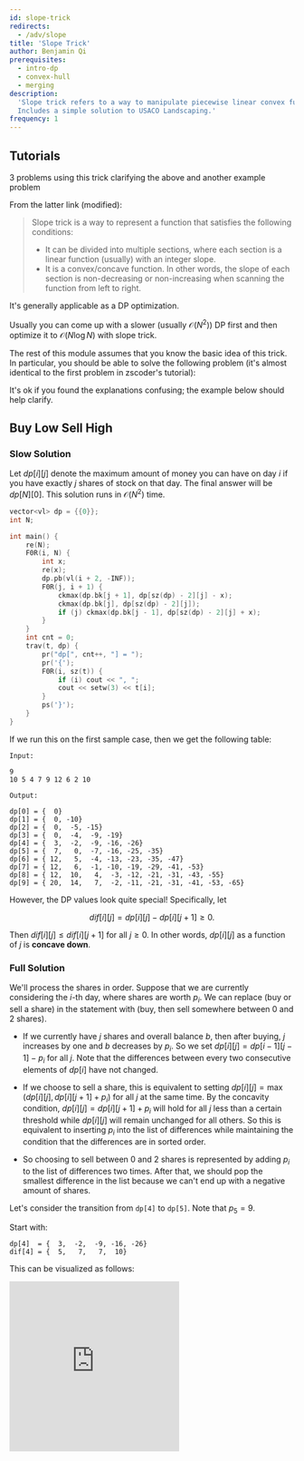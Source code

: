 ```yaml
---
id: slope-trick
redirects:
  - /adv/slope
title: 'Slope Trick'
author: Benjamin Qi
prerequisites:
  - intro-dp
  - convex-hull
  - merging
description:
  'Slope trick refers to a way to manipulate piecewise linear convex functions.
  Includes a simple solution to USACO Landscaping.'
frequency: 1
---
```


## Tutorials

<Resources>
	<Resource source="CF" title="zscoder - Slope Trick" url="47821">
		3 problems using this trick
	</Resource>
	<Resource source="CF" title="Kuroni - Slope Trick Explained" url="77298">
		clarifying the above and another example problem
	</Resource>
</Resources>

From the latter link (modified):

> Slope trick is a way to represent a function that satisfies the following
> conditions:
>
> - It can be divided into multiple sections, where each section is a linear
>   function (usually) with an integer slope.
> - It is a convex/concave function. In other words, the slope of each section
>   is non-decreasing or non-increasing when scanning the function from left to
>   right.

It's generally applicable as a DP optimization.

<Info title="Pro Tip">

Usually you can come up with a slower (usually $\mathcal{O}(N^2)$) DP first and
then optimize it to $\mathcal{O}(N\log N)$ with slope trick.

</Info>

The rest of this module assumes that you know the basic idea of this trick. In
particular, you should be able to solve the following problem (it's almost
identical to the first problem in zscoder's tutorial):

<Problems problems="ex" />

It's ok if you found the explanations confusing; the example below should help
clarify.

## Buy Low Sell High

<FocusProblem problem="buy" />

### Slow Solution

Let $dp[i][j]$ denote the maximum amount of money you can have on day $i$ if you
have exactly $j$ shares of stock on that day. The final answer will be
$dp[N][0]$. This solution runs in $\mathcal{O}(N^2)$ time.

```cpp
vector<vl> dp = {{0}};
int N;

int main() {
	re(N);
	F0R(i, N) {
		int x;
		re(x);
		dp.pb(vl(i + 2, -INF));
		F0R(j, i + 1) {
			ckmax(dp.bk[j + 1], dp[sz(dp) - 2][j] - x);
			ckmax(dp.bk[j], dp[sz(dp) - 2][j]);
			if (j) ckmax(dp.bk[j - 1], dp[sz(dp) - 2][j] + x);
		}
	}
	int cnt = 0;
	trav(t, dp) {
		pr("dp[", cnt++, "] = ");
		pr('{');
		F0R(i, sz(t)) {
			if (i) cout << ", ";
			cout << setw(3) << t[i];
		}
		ps('}');
	}
}
```

If we run this on the first sample case, then we get the following table:

```
Input:

9
10 5 4 7 9 12 6 2 10

Output:

dp[0] = {  0}
dp[1] = {  0, -10}
dp[2] = {  0,  -5, -15}
dp[3] = {  0,  -4,  -9, -19}
dp[4] = {  3,  -2,  -9, -16, -26}
dp[5] = {  7,   0,  -7, -16, -25, -35}
dp[6] = { 12,   5,  -4, -13, -23, -35, -47}
dp[7] = { 12,   6,  -1, -10, -19, -29, -41, -53}
dp[8] = { 12,  10,   4,  -3, -12, -21, -31, -43, -55}
dp[9] = { 20,  14,   7,  -2, -11, -21, -31, -41, -53, -65}
```

However, the DP values look quite special! Specifically, let

$$
dif[i][j]=dp[i][j]-dp[i][j+1]\ge 0.
$$

Then $dif[i][j]\le dif[i][j+1]$ for all $j\ge 0$. In other words, $dp[i][j]$ as
a function of $j$ is **concave down**.

### Full Solution

We'll process the shares in order. Suppose that we are currently considering the
$i$-th day, where shares are worth $p_i$. We can replace (buy or sell a share)
in the statement with (buy, then sell somewhere between 0 and 2 shares).

- If we currently have $j$ shares and overall balance $b$, then after buying,
  $j$ increases by one and $b$ decreases by $p_i$. So we set
  $dp[i][j]=dp[i-1][j-1]-p_i$ for all $j$. Note that the differences between
  every two consecutive elements of $dp[i]$ have not changed.

- If we choose to sell a share, this is equivalent to setting
  $dp[i][j]=\max(dp[i][j],dp[i][j+1]+p_i)$ for all $j$ at the same time. By the
  concavity condition, $dp[i][j]=dp[i][j+1]+p_i$ will hold for all $j$ less than
  a certain threshold while $dp[i][j]$ will remain unchanged for all others. So
  this is equivalent to inserting $p_i$ into the list of differences while
  maintaining the condition that the differences are in sorted order.

- So choosing to sell between 0 and 2 shares is represented by adding $p_i$ to
  the list of differences two times. After that, we should pop the smallest
  difference in the list because we can't end up with a negative amount of
  shares.

<Spoiler title="Example">

Let's consider the transition from `dp[4]` to `dp[5]`. Note that $p_5=9$.

Start with:

```
dp[4]  = {  3,  -2,  -9, -16, -26}
dif[4] = {  5,   7,   7,  10}
```

This can be visualized as follows:

<iframe
	src="https://www.desmos.com/calculator/hdftax3jnc?embed"
	width="300px"
	height="300px"
	frameborder="0"
/>

After buying one share, $9$ is subtracted from each value and they are shifted
one index to the right.

```
dp[5]  = {  x,  -6, -11, -18, -25, -35}
dif[5] = {  x,   5,   7,   7,  10}
```

<iframe
	src="https://www.desmos.com/calculator/0l5dk4qcre?embed"
	width="300px"
	height="300px"
	frameborder="0"
/>

Then we can choose to sell one share at price $9$. The last two DP values remain
the same while the others change.

```
dp[5]  = {  3,  -2,  -9, -16, -25, -35}
dif[5] = {  5,   7,   7,   9,  10}
```

Below, the black line represents the new DP values (where we can choose to sell
one share), and the red line represents the old DP values (where we don't sell
any shares).

<iframe
	src="https://www.desmos.com/calculator/t6tehl3cmk?embed"
	width="300px"
	height="300px"
	frameborder="0"
/>

Again, we can choose to sell one share at price $9$. The last three DP values
remain the same while the others change. $dif$ is still in increasing order!

```
dp[5]  = {  7,   0,  -7, -16, -25, -35}
dif[5] = {  7,   7,   9,   9,  10}
```

Below, the purple line represents the DP values where we can choose to sell two
shares. The black line represents the option of selling one share, and the red
line represents not being able to sell any shares at all.

<iframe
	src="https://www.desmos.com/calculator/loczo9m3xq?embed"
	width="300px"
	height="300px"
	frameborder="0"
/>

</Spoiler>

The implementation is quite simple; maintain a priority queue representing
$dif[i]$ that allows you to pop the minimum element. After adding $i$ elements,
$ans$ stores the current value of $dp[i][i]$. At the end, you add all the
differences in $dif[N]$ to go from $dp[N][N]$ to $dp[N][0]$.

```cpp
#include <bits/stdc++.h>
using namespace std;

int main() {
	int N;
	cin >> N;
	priority_queue<int, vector<int>, greater<int>> pq;
	long long ans = 0;
	for (int i = 0; i < N; ++i) {
		int p;
		cin >> p;
		ans -= p;
		pq.push(p);
		pq.push(p);
		pq.pop();
	}
	for (int i = 0; i < N; ++i) {
		ans += pq.top();
		pq.pop();
	}
	cout << ans << "\n";
}
```

### Extension

_Stock Trading (USACO Camp)_: What if your amount of shares can go negative, but
you can never have more than $L$ shares or less than $-L$?

## Potatoes & Fertilizers

<FocusProblem problem="potatoes" />

### Simplifying the Problem

Instead of saying that moving fertilizer from segment $i$ to segment $j$ costs
$|i-j|$, we'll say that it costs $1$ to move fertilizer from a segment to an
adjacent segment.

Let the values of $a_1,a_2,\ldots,a_N$ after all the transfers be
$a_1',a_2',\ldots,a_N'$. If we know this final sequence, how much did the
transfers cost (in the best case scenario)? It turns out that this is just

$$
C=\sum_{i=1}^{N-1}\left|\sum_{j=1}^i(a_j-a_j')\right|.
$$

We can show that this is a lower bound and that it's attainable. The term
$D=\sum_{j=1}^i(a_j-a_j')$ denotes the number of units of fertilizer that move
from segment $i$ to segment $i+1$. Namely, if $D$ is positive then $D$ units of
fertilizer moved from segment $i$ to segment $i+1$; otherwise, $-D$ units of
fertilizer moved in the opposite direction. Note that it is never optimal to
have fertilizer moving in both directions.

Let $dif_i=a_i-b_i$ and define $d_j=\sum_{i=1}^jdif_i$ for each $0\le j\le N$.
Similarly, define $dif_i'=a_i'-b_i$ and $d_j'=\sum_{i=1}^jdif_i'$. Since we want
$dif_i'\ge 0$ for all $i$, we should have
$d_0=d_0'\le d_1'\le \cdots\le d_N'=d_N.$ Conversely, every sequence
$(d_0',d_1',\ldots,d_N')$ that satisfies this property corresponds to a valid
way to assign values of $(a_1',a_2',\ldots,a_N')$.

Now you can verify that $C=\sum_{i=1}^{N-1}|d_i-d_i'|$. This makes sense since
moving one unit of fertilizer one position is equivalent to changing one of the
$d_i$ by one (although $d_0,d_N$ always remain the same).

### Slow Solution

For each $0\le i\le N$ and $0\le j\le d_N$, let $dp[i][j]$ be the minimum cost
to determine $d_0',d_1',\ldots,d_i'$ such that $d_i'\le j$. Note that by
definition, $dp[i][j]\ge dp[i][j+1]$. We can easily calculate these values in
$\mathcal{O}(N\cdot d_N)$ time.

### Full Solution

Similar to before, this DP is concave up for a fixed $i$! Given a piecewise
linear function $f_i(x)$ that takes as input $x$ and outputs $dp[i][x]$, we need
to support the following two operations to transform this function into
$f_{i+1}$.

- Add $|x-k|$ to the function for some $k$
- Set $f(x)=\min(f(x),f(x-1))$ for all $x$

Again, these can be done with a priority queue. Instead of storing the
consecutive differences, we store the points where the slope of the piecewise
linear function changes by one.

- The first operation corresponds to inserting $k$ into the priority queue two
  times because the slope increases by two at $x=k$.
- The latter operation just corresponds to removing the greatest element of the
  priority queue.

This solution runs in $\mathcal{O}(N\log N)$ time.

```cpp
#include <bits/stdc++.h>
using namespace std;

typedef long long ll;

int N;
ll fst = 0;                 // value of DP function at 0
priority_queue<ll> points;  // points where DP function changes slope

int main() {
	cin >> N;
	vector<ll> dif(N + 1);
	for (int i = 1; i <= N; ++i) {
		int a, b;
		cin >> a >> b;
		dif[i] = a - b + dif[i - 1];
	}
	assert(dif[N] >= 0);  // assume solution exists
	for (int i = 1; i < N; ++i) {
		if (dif[i] < 0) fst -= dif[i], dif[i] = 0;
		fst += dif[i];
		points.push(dif[i]);
		points.push(dif[i]);
		points.pop();
	}
	while (points.size()) {
		ll a = points.top();
		points.pop();
		fst -= min(a, dif[N]);
	}
	cout << fst << "\n";
}
```

## USACO Landscaping

<FocusProblem problem="landscaping" />

This looks similar to the previous task (we're moving dirt instead of
fertilizer), so it's not too hard to guess that slope trick is applicable.

### Slow Solution

Let $dp[i][j]$ equal the number of ways to move dirt around the first $i$
flowerbeds such that the first $i-1$ flowerbeds all have the correct amount of
dirt while the $i$-th flowerbed has $j$ extra units of dirt (or lacks $-j$ units
of dirt if $j$ is negative). The answer will be $dp[N][0]$.

### Full Solution

This DP is concave up for any fixed $i$. To get $dp[i+1]$ from $dp[i]$ we must
be able to support the following operations.

- Shift the DP curve $A_i$ units to the right.
- Shift the DP curve $B_i$ units to the left.
- Add $Z\cdot |j|$ to $DP[j]$ for all $j$.
- Set $DP[j] = \min(DP[j],DP[j-1]+X)$ and $DP[j] = \min(DP[j],DP[j+1]+Y)$ for
  all $j$.

As before, it helps to look at the differences $dif[j]=DP[j+1]-DP[j]$ instead.
We'll maintain separate deques for $dif$ depending on whether $j < 0$ or
$j\ge 0$. We'll call these the left and right deques, respectively.

- The first two operations correspond to repeatedly popping the last element off
  of the left deque and adding it to the front of the right deque (or vice
  versa, depending on the direction of the shift).
- The third operation corresponds to subtracting $Z$ from all elements of the
  left deque and adding $Z$ to all elements of the right deque.
- The last operation corresponds to setting $dif[j]=\max(dif[j],-Y)$ for all
  $j < 0$ and $dif[j] = \min(dif[j],X)$ for all $j\ge 0$.

We can implement the last operation by updating all of the differences in the
deques "lazily." This solution runs in $\mathcal{O}(\sum A_i+\sum B_i)$ time.

```cpp
#include <bits/stdc++.h>

using namespace std;

int N, X, Y, Z;
int difl, difr;  // "lazy" update
deque<int> L, R;
long long ans;

void rig() {  // shift right A, so origin moves left
	if (L.size() == 0) L.push_back(-Y - difl);
	int t = L.back() + difl;
	L.pop_back();
	t = max(t, -Y);
	ans -= t;
	R.push_front(t - difr);
}

void lef() {  // shift left B, so origin moves right
	if (R.size() == 0) R.push_front(X - difr);
	int t = R.front() + difr;
	R.pop_front();
	t = min(t, X);
	ans += t;
	L.push_back(t - difl);
}

int main() {
	freopen("landscape.in", "r", stdin);
	freopen("landscape.out", "w", stdout);
	cin >> N >> X >> Y >> Z;
	for (int i = 0; i < N; ++i) {
		int A, B;
		cin >> A >> B;
		for (int j = 0; j < A; ++j)
			rig();  // or we can just do |A-B| shifts in one direction
		for (int j = 0; j < B; ++j) lef();
		difl -= Z,
		    difr += Z;  // adjust slopes differently for left and right of j=0
	}
	cout << ans << "\n";
}
```

### Extension

We can solve this problem when $\sum A_i+\sum B_i$ is not so small by
maintaining a map from $j$ to $dif[j+1]-dif[j]$ for all $j$ such that the latter
quantity is nonzero. Then the operation "add $Z\cdot |j|$ to $DP[j]$ for all
$j$" corresponds to a point update in the map (`advance()` in the code below).

Code from Alex Wei.

```cpp
#include <bits/stdc++.h>
using namespace std;

typedef long long ll;

const ll INF = 1LL << 60;

ifstream fin("landscape.in");
ofstream fout("landscape.out");

const int MAXN = 100005;
ll N, X, Y, Z, A, B;
ll ls, rs, lv, zp;
map<ll, ll> M;

void fix_left(ll s) {
	if (ls >= s) return;
	auto it = M.begin();
	while (ls + it->second <= s) {
		ls += it->second;
		lv += ls * (next(it)->first - it->first);
		M.erase(it++);
	}
	it->second -= s - ls;
	ls = s;
}

void fix_right(ll s) {
	if (rs <= s) return;
	auto it = --M.end();
	while (rs - it->second >= s) {
		rs -= it->second;
		M.erase(it--);
	}
	it->second += s - rs;
	rs = s;
}

void advance() {
	ll lo = M.begin()->first;
	if (zp < lo) lv += ls * (zp - lo);
	else lv += Z * (zp - lo);
	ls -= Z, rs += Z;
	M[zp] += 2 * Z;
}

int main() {
	fin >> N >> X >> Y >> Z;
	ls = -INF, rs = INF;
	M[0] = 2 * INF;
	for (int i = 0; i < N; i++) {
		fin >> A >> B;
		zp += B - A;
		fix_left(-Y);
		fix_right(X);
		advance();
	}
	ll res = lv, s = ls;
	for (auto it = M.begin(); it->first < zp; it++) {
		s += it->second;
		res += s * (next(it)->first - it->first);
	}
	fout << res << '\n';
}
```

## Problems

Although we haven't provided any examples of this, some of the problems below
will require you to merge two slope containers (usually priority queues).

<Problems problems="general" />
